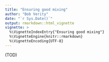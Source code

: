 ```yaml
---
title: "Ensuring good mixing"
author: "Bob Verity"
date: "`r Sys.Date()`"
output: rmarkdown::html_vignette
vignette: >
  %\VignetteIndexEntry{"Ensuring good mixing"}
  %\VignetteEngine{knitr::rmarkdown}
  %\VignetteEncoding{UTF-8}
---
```


(TOD)
